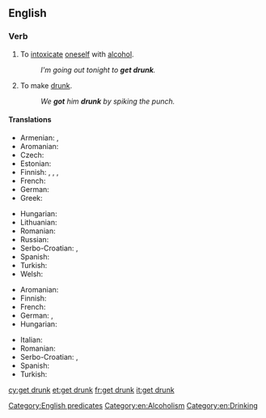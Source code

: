 ==English==

===Verb===
{{en-verb|inf=[[get]] [[drunk]]|gets drunk|getting drunk|got drunk|gotten drunk}}

# {{intransitive}} To [[intoxicate]] [[oneself]] with [[alcohol]].
#: ''I'm going out tonight to '''get drunk'''.''
# {{transitive}} To make [[drunk]].
#: ''We '''got''' him '''drunk''' by spiking the punch.''

====Translations====
{{trans-top|to intoxicate oneself with alcohol}}
* Armenian: {{t-|hy|հարբել|tr=harbel}}, {{t-|hy|արբենալ|tr=arbenal}}
* Aromanian: {{t|rup|mbet|alt=mi-mbet}}
* Czech: {{t-|cs|opít|alt=opít se}}
* Estonian: {{t-|et|purju jääma}}
* Finnish: {{t-|fi|juopua}}, {{t+|fi|humaltua}}, {{t-|fi|tulla juovuksiin}},  {{t-|fi|tulla humalaan}}
* French: {{t+|fr|souler|alt=se souler}}
* German: {{t+|de|betrinken|alt=sich betrinken}}
* Greek: {{t+|el|μεθώ|tr=metho}}
{{trans-mid}}
* Hungarian: {{t+|hu|berúg}}
* Lithuanian: {{t+|lt|nusigerti}}
* Romanian: {{t-|ro|îmbăta|alt=a se îmbăta}}
* Russian: {{t+|ru|напиваться|tr=napivát’sja}}
* Serbo-Croatian: {{t-|sh|napiti|alt=nàpiti se}}, {{t-|sh|opiti|alt=òpiti se}}
* Spanish: {{t+|es|emborracharse}}
* Turkish: {{t+|tr|sarhoş olmak}}
* Welsh: {{t+|cy|meddwi}}
{{trans-bottom}}

{{trans-top|transitive; to make drunk}}
* Aromanian: {{t|rup|mbet}}
* Finnish: {{t-|fi|juottaa}}
* French: {{t+|fr|souler}}
* German: {{t+|de|betrunken}} {{t+|de|machen}}, {{t-|de|abfüllen}}
* Hungarian: {{t-|hu|berúgat}}
{{trans-mid}}
* Italian: {{t-|it|ubriacarsi}}
* Romanian: {{t+|ro|îmbăta}}
* Serbo-Croatian: {{t-|sh|napiti|alt=nàpiti}}, {{t-|sh|opiti|alt=òpiti}}
* Spanish: {{t-|es|emborrachar}}
* Turkish: {{t+|tr|sarhoş etmek}}
{{trans-bottom}}

[[Category:English predicates]]
[[Category:en:Alcoholism]]
[[Category:en:Drinking]]

[[cy:get drunk]]
[[et:get drunk]]
[[fr:get drunk]]
[[it:get drunk]]